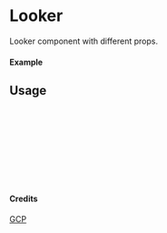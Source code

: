 
<Meta of={Looker} title="GCP/Looker" />

# Looker

Looker component with different props.

#### Example

<Canvas of={Looker.Primary} />

## Usage

```ts
import { Looker } from "yadl-ui";

const Example = () => {
  return (
      <Looker />
  );
};

export default Example;
```

#### Credits
[GCP](https://cloud.google.com/icons)
